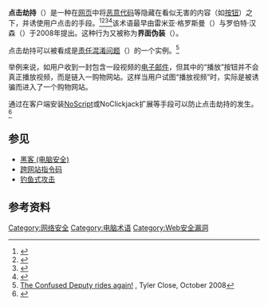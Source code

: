 {{noteta|G1=IT}}
'''点击劫持'''（{{lang|en|clickjacking}}）是一种在[[网页|网页]]中将[[恶意代码|恶意代码]]等隐藏在看似无害的内容（如[[按钮_(计算机)|按钮]]）之下，并诱使用户点击的手段。<ref>{{Cite web|url=http://www.pcworld.idg.com.au/index.php/id;979405561|title=At Adobe's request, hackers nix 'clickjacking' talk|author=Robert McMillan|date=2008-09-17|publisher=PC World|accessdate=2008-10-08|archive-date=2015-07-17|archive-url=https://web.archive.org/web/20150717230102/http://www.pcworld.idg.com.au/article/260609/adobe_request_hackers_nix_clickjacking_talk/|dead-url=no}}</ref><ref>{{Cite news|url=http://infotech.indiatimes.com/quickiearticleshow/3543527.cms|title=Beware, clickjackers on the prowl|author=Megha Dhawan|date=2008-09-29|publisher=India Times|accessdate=2008-10-08|archive-date=2009-07-24|archive-url=https://web.archive.org/web/20090724155021/http://infotech.indiatimes.com/quickiearticleshow/3543527.cms|dead-url=no}}</ref><ref>{{Cite web |url=http://www.theregister.co.uk/2008/10/07/clickjacking_surveillance_zombie/ |title=Net game turns PC into undercover surveillance zombie |author=Dan Goodin |date=2008-10-07 |work=The Register |accessdate=2008-10-08 |archive-date=2018-12-04 |archive-url=https://web.archive.org/web/20181204131742/https://www.theregister.co.uk/2008/10/07/clickjacking_surveillance_zombie/ |dead-url=no }}</ref><ref>{{Cite web|url=http://news.yahoo.com/s/nf/20081008/bs_nf/62355 |title=Web Surfers Face Dangerous New Threat: 'Clickjacking' |author=Fredrick Lane |date=2008-10-08 |format= |work= |publisher=newsfactor.com |accessdate=2008-10-08 |archiveurl=https://web.archive.org/web/20081013003436/http://news.yahoo.com/s/nf/20081008/bs_nf/62355 |archivedate=2008-10-13 |deadurl=yes }} </ref>该术语最早由雷米亚·格罗斯曼（{{lang|en|Jeremiah Grossman}}）与罗伯特·汉森（{{lang|en|Robert Hansen}}）于2008年提出。这种行为又被称为'''界面伪装'''（{{lang|en|UI redressing}}）。

点击劫持可以被看成是[[责任混淆问题|责任混淆问题]]（{{lang|en|confused deputy problem}}）的一个实例。<ref>[http://waterken.sourceforge.net/clickjacking/ The Confused Deputy rides again!] {{Wayback|url=http://waterken.sourceforge.net/clickjacking/ |date=20210224200352 }}, Tyler Close, October 2008</ref>

举例来说，如用户收到一封包含一段视频的[[电子邮件|电子邮件]]，但其中的“播放”按钮并不会真正播放视频，而是链入一购物网站。这样当用户试图“播放视频”时，实际是被诱骗而进入了一个购物网站。

通过在客户端安装[[NoScript|NoScript]]或NoClickjack扩展等手段可以防止点击劫持的发生。<ref>{{Cite web |url=http://hackademix.net/2008/10/08/hello-clearclick-goodbye-clickjacking/ |title=Hello ClearClick, Goodbye Clickjacking |author=Giorgio Maone |date=2008-10-08 |publisher=hackademix.net |accessdate=2008-10-27 |archive-date=2021-03-05 |archive-url=https://web.archive.org/web/20210305084104/https://hackademix.net/2008/10/08/hello-clearclick-goodbye-clickjacking/ |dead-url=no }}</ref>

== 参见 ==
* [[黑客_(电脑安全)|黑客 (电脑安全)]]
* [[跨网站指令码|跨网站指令码]]
* [[钓鱼式攻击|钓鱼式攻击]]

== 参考资料 ==
{{reflist}}

[[Category:网络安全|Category:网络安全]]
[[Category:电脑术语|Category:电脑术语]]
[[Category:Web安全漏洞|Category:Web安全漏洞]]